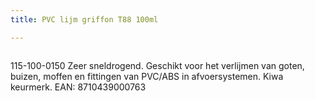 ```yaml
---
title: PVC lijm griffon T88 100ml

---
```



<Image src={imageProduct} width={imageProduct.width} alt="" />


115-100-0150
Zeer sneldrogend. Geschikt voor het verlijmen van goten, buizen,
moffen en fittingen van PVC/ABS in afvoersystemen.
Kiwa keurmerk.
EAN: 8710439000763
